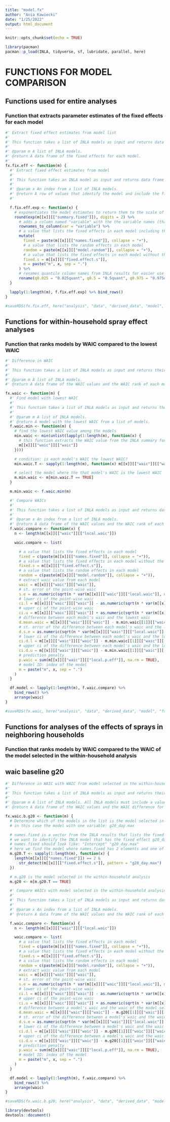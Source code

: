 ```yaml
---
title: "model.fx"
author: "Ania Kawiecki"
date: "1/25/2022"
output: html_document
---
```


```r
knitr::opts_chunk$set(echo = TRUE)
```

```r
library(pacman)
pacman::p_load(INLA, tidyverse, sf, lubridate, parallel, here)
```

# FUNCTIONS FOR MODEL COMPARISON 

## Functions used for entire analyses

### Function that extracts parameter estimates of the fixed effects for each model 

```r
#' Extract fixed effect estimates from model list
#'
#' This function takes a list of INLA models as input and returns data frame of the fixed effects for each model.
#'
#' @param m A list of INLA models.
#' @return A data frame of the fixed effects for each model.
#'
fx.fix.eff <- function(m) {
  #' Extract fixed effect estimates from model
  #'
  #' This function takes an INLA model as input and returns data frame of the fixed effects for each model.
  #'
  #' @param x An index from a list of INLA models.
  #' @return A row of values that identify the model and include the fixed effects estimates for the model.
  #'

  f.fix.eff.exp <- function(x) {
    # exponentiates the model estimates to return them to the scale of the original count data
    round(exp(m[[x]][["summary.fixed"]]), digits = 2) %>%
      # adds a column named "variable" with the the variable names (that are presented as rownames in the INLA results)
      rownames_to_column(var = "variable") %>%
      # a value that lists the fixed effects in each model including the intercept
      mutate(
        fixed = paste(m[[x]][["names.fixed"]], collapse = "+"),
        # a value that lists the random effects in each model
        random = paste(m[[x]][["model.random"]], collapse = "+"),
        # a value that lists the fixed effects in each model without the intercept (added within in our model function, not an INLA result)
        fixed.s = m[[x]][["fixed.effect.s"]],
        m = paste("m", x, sep = ".")
      ) %>%
      # renames quantile column names from INLA results for easier use
      rename(q0.025 = "0.025quant", q0.5 = "0.5quant", q0.975 = "0.975quant")
  }

  lapply(1:length(m), f.fix.eff.exp) %>% bind_rows()
}

#saveRDS(fx.fix.eff, here("analysis", "data", "derived_data", "model", "fx.fix.eff.rds"))
```


## Functions for within-household spray effect analyses

### Function that ranks models by WAIC compared to the lowest WAIC

```r
#' Difference in WAIC
#'
#' This function takes a list of INLA models as input and returns their WAIC values and difference in WAIC compared to the lowest WAIC value.
#'
#' @param m A list of INLA models.
#' @return A data frame of the WAIC values and the WAIC rank of each model compared to the lowest WAIC.

fx.waic <- function(m) {
  #' Find model with lowest WAIC
  #'
  #' This function takes a list of INLA models as input and returns the model that has the lowest WAIC.
  #'
  #' @param m A list of INLA models.
  #' @return A model with the lowest WAIC from a list of models.
  f.waic.min <- function(m) {
    # find the lowest WAIC value among the models
    min.waic <- min(unlist(lapply(1:length(m), function(x) {
      # this function extracts the WAIC value from the INLA summary for each model
      m[[x]][["waic"]][["waic"]]
    })))

    # condition: is each model's WAIC the lowest WAIC?
    min.waic.T <- sapply(1:length(m), function(x) m[[x]][["waic"]][["waic"]] == min.waic)

    # select the model where the that model's WAIC is the lowest WAIC
    m.min.waic <- m[min.waic.T == TRUE]
  }

  m.min.waic <- f.waic.min(m)

  #' Compare WAICs
  #'
  #' This function takes a list of INLA models as input and returns data frame of the WAIC values and the WAIC rank of each model compared to the lowest WAIC.
  #'
  #' @param x An index from a list of INLA models.
  #' @return A data frame of the WAIC values and the WAIC rank of each model compared to the lowest WAIC.
  f.waic.compare <- function(x) {
    n <- length(m[[x]][["waic"]][["local.waic"]])

    waic.compare <- list(

      # a value that lists the fixed effects in each model
      fixed = c(paste(m[[x]][["names.fixed"]], collapse = "+")),
      # a value that lists the fixed effects in each model without the intercept (added within in our model function, not an INLA result)
      fixed.s = m[[x]][["fixed.effect.s"]],
      # a value that lists the random effects in each model
      random = c(paste(m[[x]][["model.random"]], collapse = "+")),
      # extract waic value from each model
      waic = m[[x]][["waic"]][["waic"]],
      # st. error of the point-wise waic
      s.e = as.numeric(sqrt(n * var(m[[x]][["waic"]][["local.waic"]], na.rm = TRUE))),
      # lower ci of the point-wise waic
      ci.l = m[[x]][["waic"]][["waic"]] - as.numeric(sqrt(n * var(m[[x]][["waic"]][["local.waic"]], na.rm = TRUE))) * 2.6,
      # upper ci of the point-wise waic
      ci.u = m[[x]][["waic"]][["waic"]] + as.numeric(sqrt(n * var(m[[x]][["waic"]][["local.waic"]], na.rm = TRUE))) * 2.6,
      # difference between each model's waic and the lowest waic
      d.mean.waic = m[[x]][["waic"]][["waic"]] - m.min.waic[[1]][["waic"]][["waic"]],
      # st. error of the difference between each model's waic and the lowest waic
      d.s.e = as.numeric(sqrt(n * var(m[[x]][["waic"]][["local.waic"]] - m.min.waic[[1]][["waic"]][["local.waic"]], na.rm = TRUE))),
      # lower ci of the difference between each model's waic and the lowest waic
      ci.d.l = m[[x]][["waic"]][["waic"]] - m.min.waic[[1]][["waic"]][["waic"]] - as.numeric(sqrt(n * var(m[[x]][["waic"]][["local.waic"]] - m.min.waic[[1]][["waic"]][["local.waic"]], na.rm = TRUE))) * 2.6,
      # upper ci of the difference between each model's waic and the lowest waic
      ci.d.u = m[[x]][["waic"]][["waic"]] - m.min.waic[[1]][["waic"]][["waic"]] + as.numeric(sqrt(n * var(m[[x]][["waic"]][["local.waic"]] - m.min.waic[[1]][["waic"]][["local.waic"]], na.rm = TRUE))) * 2.6,
      # prediction penalty
      p.waic = sum(m[[x]][["waic"]][["local.p.eff"]], na.rm = TRUE),
      # model ID: index of the model
      m = paste("m", x, sep = ".")
    )
  }

  df.model <- lapply(1:length(m), f.waic.compare) %>%
    bind_rows() %>%
    arrange(waic)
}

#saveRDS(fx.waic, here("analysis", "data", "derived_data", "model", "fx.waic.rds"))
```

## Functions for analyses of the effects of sprays in neighboring households 

### Function that ranks models by WAIC compared to the WAIC of the model selected in the within-household analysis

## waic baseline g20 


```r
#' Difference in WAIC with WAIC from model selected in the within-household analysis as baseline
#'
#' This function takes a list of INLA models as input and returns their difference in WAIC between the WAIC of the model selected in the within-household analysis and all other models
#'
#' @param m A list of INLA models. All INLA models must include a value for the variable fixed.effect.s
#' @return A data frame of the WAIC values and the WAIC difference for each model compared to the model selected in the within-household analysis

fx.waic.b.g20 <- function(m) {
  # Determine which of the models in the list is the model selected in the within-household analysis
  # in this case the model with one variable: g20_day.max

  # names.fixed is a vector from the INLA results that lists the fixed effects input in the model and the intercept
  # we want to identify the INLA model that has the fixed effect g20_day.max
  # names.fixed should look like: "Intercept" "g20_day.max"
  # here we find the model where names.fixed has 2 elements and one of them is "g20_day.max"
  m.g20.T <- sapply(1:length(m), function(x) {
    length(m[[x]][["names.fixed"]]) == 2 &
      str_detect(m[[x]][["fixed.effect.s"]], pattern = "g20_day.max")
  })

  # m.g20 is the model selected in the within-household analysis
  m.g20 <- m[m.g20.T == TRUE]

  #' Compare WAICs with model selected in the within-household analysis as baseline
  #'
  #' This function takes a list of INLA models as input and returns data frame of the WAIC values and the WAIC rank of each model compared to the WAIC of the model selected in the within-household analysis
  #'
  #' @param x An index from a list of INLA models.
  #' @return A data frame of the WAIC values and the WAIC rank of each model compared to the model selected in the within-household analysis as baseline.

  f.waic.compare <- function(x) {
    n <- length(m[[x]][["waic"]][["local.waic"]])

    waic.compare <- list(
      # a value that lists the fixed effects in each model
      fixed = c(paste(m[[x]][["names.fixed"]], collapse = "+")),
      # a value that lists the fixed effects in each model without the intercept (added within in our model function, not an INLA result)
      fixed.s = m[[x]][["fixed.effect.s"]],
      # a value that lists the random effects in each model
      random = c(paste(m[[x]][["model.random"]], collapse = "+")),
      # extract waic value from each model
      waic = m[[x]][["waic"]][["waic"]],
      # st. error of the point-wise waic
      s.e = as.numeric(sqrt(n * var(m[[x]][["waic"]][["local.waic"]], na.rm = TRUE))),
      # lower ci of the point-wise waic
      ci.l = m[[x]][["waic"]][["waic"]] - as.numeric(sqrt(n * var(m[[x]][["waic"]][["local.waic"]], na.rm = TRUE))) * 2.6,
      # upper ci of the point-wise waic
      ci.u = m[[x]][["waic"]][["waic"]] + as.numeric(sqrt(n * var(m[[x]][["waic"]][["local.waic"]], na.rm = TRUE))) * 2.6,
      # difference between a model's waic and the waic of the model selected in the within-household analysis
      d.mean.waic = m[[x]][["waic"]][["waic"]] - m.g20[[1]][["waic"]][["waic"]],
      # st. error of the difference between a model's waic and the waic of the model selected in the within-household analysis
      d.s.e = as.numeric(sqrt(n * var(m[[x]][["waic"]][["local.waic"]] - m.g20[[1]][["waic"]][["local.waic"]], na.rm = TRUE))),
      # lower ci of the difference between a model's waic and the waic of the model selected in the within-household analysis
      ci.d.l = m[[x]][["waic"]][["waic"]] - m.g20[[1]][["waic"]][["waic"]] - as.numeric(sqrt(n * var(m[[x]][["waic"]][["local.waic"]] - m.g20[[1]][["waic"]][["local.waic"]], na.rm = TRUE))) * 2.6,
      # upper ci of the difference between a model's waic and the waic of the model selected in the within-household analysis
      ci.d.u = m[[x]][["waic"]][["waic"]] - m.g20[[1]][["waic"]][["waic"]] + as.numeric(sqrt(n * var(m[[x]][["waic"]][["local.waic"]] - m.g20[[1]][["waic"]][["local.waic"]], na.rm = TRUE))) * 2.6,
      # prediction penalty
      p.waic = sum(m[[x]][["waic"]][["local.p.eff"]], na.rm = TRUE),
      # model ID: index of the model
      m = paste("m", x, sep = ".")
    )
  }

  df.model <- lapply(1:length(m), f.waic.compare) %>%
    bind_rows() %>%
    arrange(waic)
}

#saveRDS(fx.waic.b.g20, here("analysis", "data", "derived_data", "model", "fx.waic.b.g20.rds"))
```


```r
library(devtools)
devtools::document()
```

